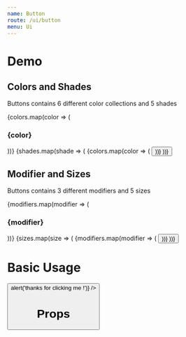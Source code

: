 ```yaml
---
name: Button
route: /ui/button
menu: Ui
---
```




# Demo
<div className="p-2 mb-4">
  <div>
    <h2>Colors and Shades</h2>
    <p>
      Buttons contains 6 different color collections and 5 shades
    </p>
    <Row className="mt-1">
      {colors.map(color => (
        <Col className="text-center" key={color} xs={2}>
          <h3>{color}</h3>
        </Col>
      ))}
    </Row>
    {shades.map(shade => (
      <Row key={shade} className="mt-1">
        {colors.map(color => (
          <Col key={color} xs={2}>
            <Button color={color} shade={shade} modifier='primary' size="sm" title={shade}/>
          </Col>
        ))}
      </Row>
    ))}
  </div>
  <div>
    <h2>Modifier and Sizes</h2>
    <p>
      Buttons contains 3 different modifiers and 5 sizes
    </p>
    <Row className="mt-1">
      {modifiers.map(modifier => (
        <Col className="text-center" key={modifier} xs={4}>
          <h3>{modifier}</h3>
        </Col>
      ))}
    </Row>
    {sizes.map(size => (
      <Row key={size} className="mt-1">
        {modifiers.map(modifier => (
          <Col key={modifier} xs={4} className="align-center justify-center">
            <Button modifier={modifier} size={size} title={size}/>
          </Col>
        ))}
      </Row>
    ))}
  </div>
</div>

# Basic Usage
<Playground>
  <Button
    modifier="primary"
    color="blue"
    shade="normal"
    size="lg"
    title="Button"
    onClick={() => alert('thanks for clicking me !')}
  />
</Playground>


# Props
<Props of={Button} />
